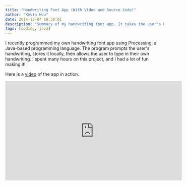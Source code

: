 ```yaml
---
title: "Handwriting Font App (With Video and Source Code)"
author: "Kevin Hou"
date: 2014-12-07 18:38:01
description: "Summary of my handwriting font app. It takes the user's handwriting, creates a font out of it, and allows them to type in their own handwriting. The file can be exported as a vector file and printed on the CNC Watercolor bot to mimic a real person's writing."
tags: [coding, java]
---
```


I recently programmed my own handwriting font app using Processing, a Java-based programming language. The program prompts the user's handwriting, stores it locally, then allows the user to type in their own handwriting. I spent many hours on this project, and I had a lot of fun making it!

Here is a [video](http://youtu.be/9qK6qmGWyB4) of the app in action.

<iframe
  width="560"
  height="315"
  src="https://www.youtube.com/embed/9qK6qmGWyB4?si=OEv65RHg0dmQeghg"
  title="YouTube video player"
  frameborder="0"
  allow="accelerometer; autoplay; clipboard-write; encrypted-media; gyroscope; picture-in-picture; web-share"
  allowfullscreen
/>

I was really going for a program that would not only be a challenge programming-wise, but would also be a great tool to have. The features include:

- Functioning typing interface
- Font size
- Support of multiple users
- Line wrap and backspace
- Numerous special characters
- Export a PDF vector file to be laser cut/fabricated
- One of the coolest parts about this project is the ability to print out what you've typed on a Watercolor Bot. This is a CNC machine that uses a pen to draw out vector files.

I was very proud of this program. I spent a great deal of time on it and I was thrilled when I finally got it to work. Because of the complex nature of this project, I learned a great deal about both programming in Processing (PShapes, etc.) and the Watercolor Bot. My attempt at programming a "simple" word processor also revealed how difficult and complex Microsoft Office is.

If I had more time, I would add bold, italics, colored fonts, underlining, a curser, spell check, better line wrap, etc.

You can find the source code on GitHub: [https://github.com/khou22/Handwriting-Font-App](https://github.com/khou22/Handwriting-Font-App)
